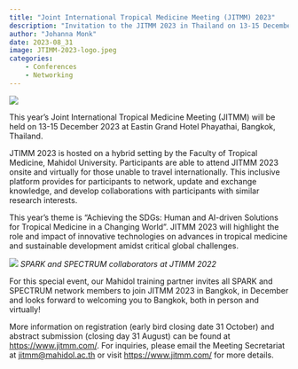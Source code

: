 ---
title: "Joint International Tropical Medicine Meeting (JITMM) 2023"
description: "Invitation to the JITMM 2023 in Thailand on 13-15 December"
author: "Johanna Monk"
date: 2023-08_31
image: JTIMM-2023-logo.jpeg
categories:
    - Conferences
    - Networking
---

![](JTIMM-2023-logo.jpeg) 

This year’s Joint International Tropical Medicine Meeting (JITMM) will be held on 13-15 December 2023 at Eastin Grand Hotel Phayathai, Bangkok, Thailand.
 
JTIMM 2023 is hosted on a hybrid setting by the Faculty of Tropical Medicine, Mahidol University. Participants are able to attend JITMM 2023 onsite and virtually for those unable to travel internationally. This inclusive platform provides for participants to network, update and exchange knowledge, and develop collaborations with participants with similar research interests.
 
This year's theme is “Achieving the SDGs: Human and AI-driven Solutions for Tropical Medicine in a Changing World”. JITMM 2023 will highlight the role and impact of innovative technologies on advances in tropical medicine and sustainable development amidst critical global challenges.
 
![](JTIMM-2022-group.jpeg)
_SPARK and SPECTRUM collaborators at JTIMM 2022_

For this special event, our Mahidol training partner invites all SPARK and SPECTRUM network members to join JITMM 2023 in Bangkok, in December and looks forward to welcoming you to Bangkok, both in person and virtually!
 
More information on registration (early bird closing date 31 October) and abstract submission (closing day 31 August) can be found at [https://www.jitmm.com/](www.jitmm.com). For inquiries, please email the Meeting Secretariat at [jitmm@mahidol.ac.th](mailto:jitmm@mahidol.ac.th) or visit [https://www.jitmm.com/](www.jitmm.com) for more details.
